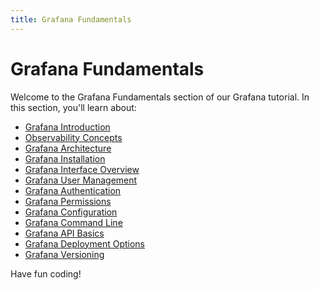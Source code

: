 ```yaml
---
title: Grafana Fundamentals
---
```


# Grafana Fundamentals

Welcome to the Grafana Fundamentals section of our Grafana tutorial. In this section, you'll learn about:

- [Grafana Introduction](./0-grafana-introduction.mdx)
- [Observability Concepts](./1-observability-concepts.mdx)
- [Grafana Architecture](./2-grafana-architecture.mdx)
- [Grafana Installation](./3-grafana-installation.mdx)
- [Grafana Interface Overview](./4-grafana-interface-overview.mdx)
- [Grafana User Management](./5-grafana-user-management.mdx)
- [Grafana Authentication](./6-grafana-authentication.mdx)
- [Grafana Permissions](./7-grafana-permissions.mdx)
- [Grafana Configuration](./8-grafana-configuration.mdx)
- [Grafana Command Line](./9-grafana-command-line.mdx)
- [Grafana API Basics](./10-grafana-api-basics.mdx)
- [Grafana Deployment Options](./11-grafana-deployment-options.mdx)
- [Grafana Versioning](./12-grafana-versioning.mdx)

Have fun coding!